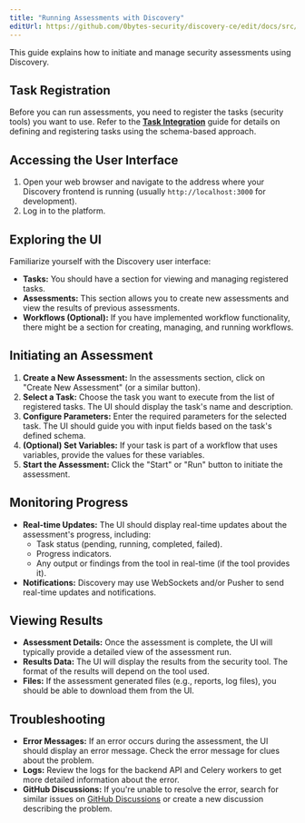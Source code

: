 ```yaml
---
title: "Running Assessments with Discovery"
editUrl: https://github.com/0bytes-security/discovery-ce/edit/docs/src/content/docs/guides/running-assessments.mdx
---
```


This guide explains how to initiate and manage security assessments using Discovery.

## Task Registration

Before you can run assessments, you need to register the tasks (security tools) you want to use. Refer to the [**Task Integration**](/guides/task-integration) guide for details on defining and registering tasks using the schema-based approach. 

## Accessing the User Interface

1. Open your web browser and navigate to the address where your Discovery frontend is running (usually `http://localhost:3000` for development).
2. Log in to the platform.

## Exploring the UI

Familiarize yourself with the Discovery user interface:

- **Tasks:** You should have a section for viewing and managing registered tasks. 
- **Assessments:**  This section allows you to create new assessments and view the results of previous assessments.
- **Workflows (Optional):** If you have implemented workflow functionality, there might be a section for creating, managing, and running workflows.

## Initiating an Assessment

1. **Create a New Assessment:**  In the assessments section, click on "Create New Assessment" (or a similar button).
2. **Select a Task:**  Choose the task you want to execute from the list of registered tasks. The UI should display the task's name and description. 
3. **Configure Parameters:**  Enter the required parameters for the selected task. The UI should guide you with input fields based on the task's defined schema.  
4. **(Optional) Set Variables:**  If your task is part of a workflow that uses variables, provide the values for these variables. 
5. **Start the Assessment:** Click the "Start" or "Run" button to initiate the assessment. 

## Monitoring Progress

- **Real-time Updates:**  The UI should display real-time updates about the assessment's progress, including:
    - Task status (pending, running, completed, failed).
    - Progress indicators.
    - Any output or findings from the tool in real-time (if the tool provides it).
- **Notifications:** Discovery may use WebSockets and/or Pusher to send real-time updates and notifications.

## Viewing Results

- **Assessment Details:**  Once the assessment is complete, the UI will typically provide a detailed view of the assessment run. 
- **Results Data:**  The UI will display the results from the security tool. The format of the results will depend on the tool used. 
- **Files:** If the assessment generated files (e.g., reports, log files), you should be able to download them from the UI.

## Troubleshooting

- **Error Messages:**  If an error occurs during the assessment, the UI should display an error message. Check the error message for clues about the problem.
- **Logs:** Review the logs for the backend API and Celery workers to get more detailed information about the error. 
- **GitHub Discussions:**  If you're unable to resolve the error, search for similar issues on [GitHub Discussions](https://github.com/0bytes-security/discovery-ce/discussions) or create a new discussion describing the problem.

